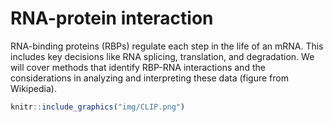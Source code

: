 # RNA-protein interaction {#rna-clip}

RNA-binding proteins (RBPs) regulate each step in the life of an mRNA. This includes key decisions like RNA splicing, translation, and degradation. We will cover methods that identify RBP-RNA interactions and the considerations in analyzing and interpreting these data (figure from Wikipedia). 

```r
knitr::include_graphics("img/CLIP.png")
```
